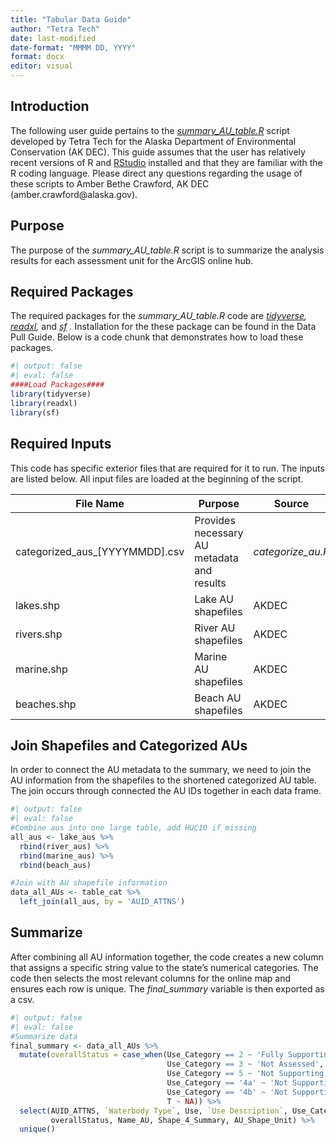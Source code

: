 ```yaml
---
title: "Tabular Data Guide"
author: "Tetra Tech"
date: last-modified
date-format: "MMMM DD, YYYY"
format: docx
editor: visual
---
```


## Introduction

The following user guide pertains to the [*summary_AU_table.R*](https://github.com/KateriSalk/Alaska_IR_Automation/blob/main/Code/7_Results/summary_au_table.R) script developed by Tetra Tech for the Alaska Department of Environmental Conservation (AK DEC). This guide assumes that the user has relatively recent versions of R and [RStudio](#0) installed and that they are familiar with the R coding language. Please direct any questions regarding the usage of these scripts to Amber Bethe Crawford, AK DEC (amber.crawford\@alaska.gov).

## Purpose

The purpose of the *summary_AU_table.R* script is to summarize the analysis results for each assessment unit for the ArcGIS online hub.

## Required Packages

The required packages for the *summary_AU_table.R* code are [*tidyverse*](https://www.tidyverse.org/)*, [readxl](https://cran.r-project.org/web/packages/readxl/index.html),* and [*sf*](https://cran.r-project.org/web/packages/sf/index.html) *.* Installation for the these package can be found in the Data Pull Guide. Below is a code chunk that demonstrates how to load these packages.

```r
#| output: false
#| eval: false
####Load Packages####
library(tidyverse)
library(readxl)
library(sf)

```

## Required Inputs

This code has specific exterior files that are required for it to run. The inputs are listed below. All input files are loaded at the beginning of the script.

| File Name                         | Purpose                                    | Source            |
|-----------------------------------|--------------------------------------------|-------------------|
| categorized_aus\_\[YYYYMMDD\].csv | Provides necessary AU metadata and results | *categorize_au.R* |
| lakes.shp                         | Lake AU shapefiles                         | AKDEC             |
| rivers.shp                        | River AU shapefiles                        | AKDEC             |
| marine.shp                        | Marine AU shapefiles                       | AKDEC             |
| beaches.shp                       | Beach AU shapefiles                        | AKDEC             |

## Join Shapefiles and Categorized AUs

In order to connect the AU metadata to the summary, we need to join the AU information from the shapefiles to the shortened categorized AU table. The join occurs through connected the AU IDs together in each data frame.

```r
#| output: false
#| eval: false
#Combine aus into one large table, add HUC10 if missing
all_aus <- lake_aus %>%
  rbind(river_aus) %>%
  rbind(marine_aus) %>%
  rbind(beach_aus) 

#Join with AU shapefile information
data_all_AUs <- table_cat %>% 
  left_join(all_aus, by = 'AUID_ATTNS') 
```

## Summarize

After combining all AU information together, the code creates a new column that assigns a specific string value to the state's numerical categories. The code then selects the most relevant columns for the online map and ensures each row is unique. The *final_summary* variable is then exported as a csv.

```r
#| output: false
#| eval: false
#Summarize data
final_summary <- data_all_AUs %>%
  mutate(overallStatus = case_when(Use_Category == 2 ~ 'Fully Supporting',
                                   Use_Category == 3 ~ 'Not Assessed',
                                   Use_Category == 5 ~ 'Not Supporting',
                                   Use_Category == '4a' ~ 'Not Supporting',
                                   Use_Category == '4b' ~ 'Not Supporting',
                                   T ~ NA)) %>% 
  select(AUID_ATTNS, `Waterbody Type`, Use, `Use Description`, Use_Category,
         overallStatus, Name_AU, Shape_4_Summary, AU_Shape_Unit) %>%
  unique() 
```
